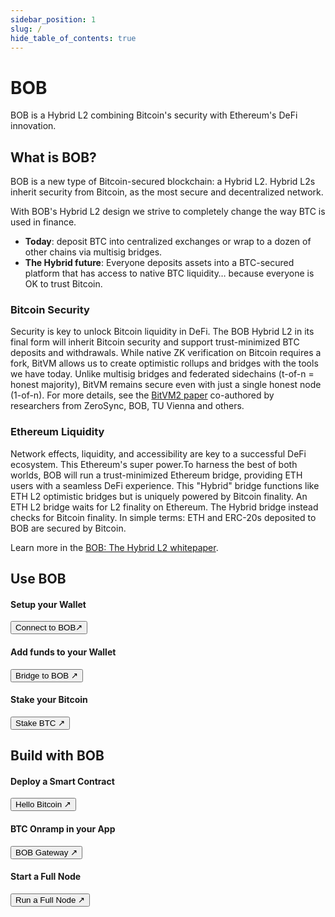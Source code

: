 ```yaml
---
sidebar_position: 1
slug: /
hide_table_of_contents: true
---
```


# BOB

<div className={styles.hero}>
  <div>
    <p className="hero__subtitle">
      BOB is a Hybrid L2 combining Bitcoin's security with Ethereum's DeFi innovation.
    </p>
  </div>
</div>

## What is BOB?

BOB is a new type of Bitcoin-secured blockchain: a Hybrid L2. Hybrid L2s inherit security from Bitcoin, as the most secure and decentralized network.

With BOB's Hybrid L2 design we strive to completely change the way BTC is used in finance.

- **Today**: deposit BTC into centralized exchanges or wrap to a dozen of other chains via multisig bridges.
- **The Hybrid future**: Everyone deposits assets into a BTC-secured platform that has access to native BTC liquidity… because everyone is OK to trust Bitcoin.


### Bitcoin Security

Security is key to unlock Bitcoin liquidity in DeFi. The BOB Hybrid L2 in its final form will inherit Bitcoin security and support trust-minimized BTC deposits and withdrawals. While native ZK verification on Bitcoin requires a fork, BitVM allows us to create optimistic rollups and bridges with the tools we have today. Unlike multisig bridges and federated sidechains (t-of-n = honest majority), BitVM remains secure even with just a single honest node (1-of-n). For more details, see the [BitVM2 paper](https://bitvm.org/bitvm_bridge.pdf) co-authored by researchers from ZeroSync, BOB, TU Vienna and others.

### Ethereum Liquidity

Network effects, liquidity, and accessibility are key to a successful DeFi ecosystem. This Ethereum's super power.To harness the best of both worlds, BOB will run a trust-minimized Ethereum bridge, providing ETH users with a seamless DeFi experience.
This "Hybrid" bridge functions like ETH L2 optimistic bridges but is uniquely powered by Bitcoin finality. An ETH L2 bridge waits for L2 finality on Ethereum. The Hybrid bridge instead checks for Bitcoin finality. In simple terms: ETH and ERC-20s deposited to BOB are secured by Bitcoin.

Learn more in the [BOB: The Hybrid L2 whitepaper](https://docs.gobob.xyz/whitepaper.pdf).

## Use BOB

<div className="row">
  <div className="col col--4">
    <div className={styles.card}>
      <div className="card__header">
        <h4>Setup your Wallet</h4>
      </div>
      <div className="card__body">
        <a href="/learn/user-guides/getting-started">
          <button class="button button--lg button--primary button--block">Connect to BOB↗</button>
        </a>
      </div>
    </div>
  </div>
  <div className="col col--4">
    <div className={styles.card}>
      <div className="card__header">
        <h4>Add funds to your Wallet</h4>
      </div>
      <div className="card__body">
        <a href="/learn/user-guides/onboard-to-bob">
          <button class="button button--lg button--primary button--block">Bridge to BOB ↗</button>
        </a>
      </div>
    </div>
  </div>
  <div className="col col--4">
    <div className={styles.card}>
      <div className="card__header">
        <h4>Stake your Bitcoin</h4>
      </div>
      <div className="card__body">
        <a href="/learn/user-guides/bob-stake">
          <button class="button button--lg button--primary button--block">Stake BTC ↗</button>
        </a>
      </div>
    </div>
  </div>
</div>

## Build with BOB

<div className="row">
  <div className="col col--4">
    <div className={styles.card}>
      <div className="card__header">
        <h4>Deploy a Smart Contract</h4>
      </div>
      <div className="card__body">
        <a href="/learn/builder-guides/hello-bitcoin">
          <button class="button button--lg button--secondary button--block">Hello   Bitcoin ↗</button>
        </a>
      </div>
    </div>
  </div>
  <div className="col col--4">
    <div className={styles.card}>
      <div className="card__header">
        <h4>BTC Onramp in your App</h4>
      </div>
      <div className="card__body">
        <a href="/learn/builder-guides/gateway">
          <button class="button button--lg button--secondary button--block">BOB Gateway ↗</button>
        </a>
      </div>
    </div>
  </div>
  <div className="col col--4">
    <div className={styles.card}>
      <div className="card__header">
        <h4>Start a Full Node</h4>
      </div>
      <div className="card__body">
        <a href="/learn/builder-guides/full-node">
          <button class="button button--lg button--secondary button--block">Run a Full Node ↗</button>
        </a>
      </div>
    </div>
  </div>
</div>
